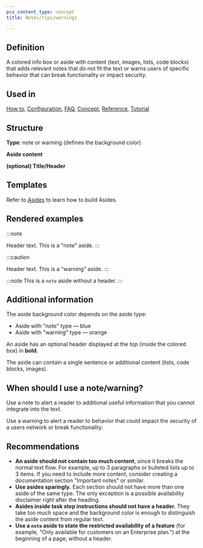 ```yaml
---
pcx_content_type: concept
title: Notes/tips/warnings

---
```


## Definition

A colored info box or aside with content (text, images, lists, code blocks) that adds relevant notes that do not fit the text or warns users of specific behavior that can break functionality or impact security.

## Used in

[How to](/style-guide/documentation-content-strategy/content-types/how-to/), [Configuration](/style-guide/documentation-content-strategy/content-types/configuration/), [FAQ](/style-guide/documentation-content-strategy/content-types/faq/), [Concept](/style-guide/documentation-content-strategy/content-types/concept/), [Reference](/style-guide/documentation-content-strategy/content-types/reference/), [Tutorial](/style-guide/documentation-content-strategy/content-types/tutorial/)

## Structure

**Type**: note or warning (defines the background color)

**Aside content**

**(optional) Title/Header**

## Templates

Refer to [Asides](/style-guide/components/asides/) to learn how to build Asides.

## Rendered examples

:::note

Header text. This is a "note" aside.
:::

:::caution

Header text. This is a "warning" aside.
:::

:::note
This is a `note` aside without a header.
:::

## Additional information

The aside background color depends on the aside type:

* Aside with "note" type — blue
* Aside with "warning" type — orange

An aside has an optional header displayed at the top (inside the colored box) in **bold**.

The aside can contain a single sentence or additional content (lists, code blocks, images).

## When should I use a note/warning?

Use a note to alert a reader to additional useful information that you cannot integrate into the text.

Use a warning to alert a reader to behavior that could impact the security of a users network or break functionality.

## Recommendations

* **An aside should not contain too much content**, since it breaks the normal text flow. For example, up to 3 paragraphs or bulleted lists up to 3 items. If you need to include more content, consider creating a documentation section "Important notes" or similar.
* **Use asides sparingly.** Each section should not have more than one aside of the same type. The only exception is a possible availability disclaimer right after the heading.
* **Asides inside task step instructions should not have a header.** They take too much space and the background color is enough to distinguish the aside content from regular text.
* **Use a `note` aside to state the restricted availability of a feature** (for example, "Only available for customers on an Enterprise plan.") at the beginning of a page, without a header.
